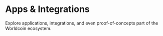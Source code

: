 # Apps & Integrations

Explore applications, integrations, and even proof-of-concepts part of the Worldcoin ecosystem.

<Apps />

